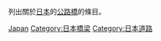 列出關於[[日本|日本]]的[[公路橋|公路橋]]的條目。
[[Category:各國公路橋|Japan]]
[[Category:日本橋梁|Category:日本橋梁]]
[[Category:日本道路|Category:日本道路]]